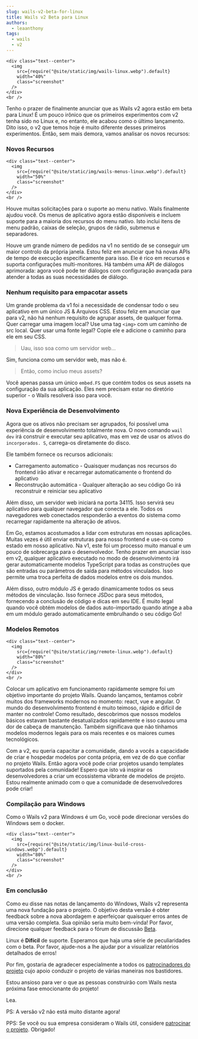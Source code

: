 ```yaml
---
slug: wails-v2-beta-for-linux
title: Wails v2 Beta para Linux
authors:
  - leaanthony
tags:
  - wails
  - v2
---
```


```mdx-code-block
<div class="text--center">
  <img
    src={require("@site/static/img/wails-linux.webp").default}
    width="40%"
    class="screenshot"
  />
</div>
<br />
```

Tenho o prazer de finalmente anunciar que as Wails v2 agora estão em beta para Linux! É um pouco irônico que os primeiros experimentos com v2 tenha sido no Linux e, no entanto, ele acabou como o último lançamento. Dito isso, o v2 que temos hoje é muito diferente desses primeiros experimentos. Então, sem mais demora, vamos analisar os novos recursos:

### Novos Recursos

```mdx-code-block
<div class="text--center">
  <img
    src={require("@site/static/img/wails-menus-linux.webp").default}
    width="50%"
    class="screenshot"
  />
</div>
<br />
```

Houve muitas solicitações para o suporte ao menu nativo. Wails finalmente ajudou você. Os menus de aplicativo agora estão disponíveis e incluem suporte para a maioria dos recursos do menu nativo. Isto inclui itens de menu padrão, caixas de seleção, grupos de rádio, submenus e separadores.

Houve um grande número de pedidos na v1 no sentido de se conseguir um maior controlo da própria janela. Estou feliz em anunciar que há novas APIs de tempo de execução especificamente para isso. Ele é rico em recursos e suporta configurações multi-monitores. Há também uma API de diálogos aprimorada: agora você pode ter diálogos com configuração avançada para atender a todas as suas necessidades de diálogo.

### Nenhum requisito para empacotar assets

Um grande problema da v1 foi a necessidade de condensar todo o seu aplicativo em um único JS & Arquivos CSS. Estou feliz em anunciar que para v2, não há nenhum requisito de agrupar assets, de qualquer forma. Quer carregar uma imagem local? Use uma tag `<img>` com um caminho de src local. Quer usar uma fonte legal? Copie ele e adicione o caminho para ele em seu CSS.

> Uau, isso soa como um servidor web...

Sim, funciona como um servidor web, mas não é.

> Então, como incluo meus assets?

Você apenas passa um único `embed.FS` que contém todos os seus assets na configuração da sua aplicação. Eles nem precisam estar no diretório superior - o Wails resolverá isso para você.

### Nova Experiência de Desenvolvimento

Agora que os ativos não precisam ser agrupados, foi possível uma experiência de desenvolvimento totalmente nova. O novo comando `wail dev` irá construir e executar seu aplicativo, mas em vez de usar os ativos do `incorporados. S`, carrega-os diretamente do disco.

Ele também fornece os recursos adicionais:

- Carregamento automatico - Quaisquer mudanças nos recursos do frontend irão ativar e recarregar automaticamente o frontend do aplicativo
- Reconstrução automática - Qualquer alteração ao seu código Go irá reconstruir e reiniciar seu aplicativo

Além disso, um servidor web iniciará na porta 34115. Isso servirá seu aplicativo para qualquer navegador que conecta a ele. Todos os navegadores web conectados responderão a eventos do sistema como recarregar rapidamente na alteração de ativos.

Em Go, estamos acostumados a lidar com estruturas em nossas aplicações. Muitas vezes é útil enviar estruturas para nosso frontend e use-os como estado em nosso aplicativo. Na v1, este foi um processo muito manual e um pouco de sobrecarga para o desenvolvedor. Tenho prazer em anunciar isso em v2, qualquer aplicativo executado no modo de desenvolvimento irá gerar automaticamente modelos TypeScript para todas as construções que são entradas ou parâmetros de saída para métodos vinculados. Isso permite uma troca perfeita de dados modelos entre os dois mundos.

Além disso, outro módulo JS é gerado dinamicamente todos os seus métodos de vinculação. Isso fornece JSDoc para seus métodos, fornecendo a conclusão de código e dicas em seu IDE. É muito legal quando você obtém modelos de dados auto-importado quando atinge a aba em um módulo gerado automaticamente embrulhando o seu código Go!

### Modelos Remotos

```mdx-code-block
<div class="text--center">
  <img
    src={require("@site/static/img/remote-linux.webp").default}
    width="80%"
    class="screenshot"
  />
</div>
<br />
```

Colocar um aplicativo em funcionamento rapidamente sempre foi um objetivo importante do projeto Wails. Quando lançamos, tentamos cobrir muitos dos frameworks modernos no momento: react, vue e angular. O mundo do desenvolvimento frontend é muito teimoso, rápido e difícil de manter no controle! Como resultado, descobrimos que nossos modelos básicos estavam bastante desatualizados rapidamente e isso causou uma dor de cabeça de manutenção. Também significava que não tínhamos modelos modernos legais para os mais recentes e os maiores cumes tecnológicos.

Com a v2, eu queria capacitar a comunidade, dando a vocês a capacidade de criar e hospedar modelos por conta própria, em vez de do que confiar no projeto Wails. Então agora você pode criar projetos usando templates suportados pela comunidade! Espero que isto vá inspirar os desenvolvedores a criar um ecossistema vibrante de modelos de projeto. Estou realmente animado com o que a comunidade de desenvolvedores pode criar!

### Compilação para Windows

Como o Wails v2 para Windows é um Go, você pode direcionar versões do Windows sem o docker.

```mdx-code-block
<div class="text--center">
  <img
    src={require("@site/static/img/linux-build-cross-windows.webp").default}
    width="80%"
    class="screenshot"
  />
</div>
<br />
```

### Em conclusão

Como eu disse nas notas de lançamento do Windows, Wails v2 representa uma nova fundação para o projeto. O objetivo desta versão é obter feedback sobre a nova abordagem e aperfeiçoar quaisquer erros antes de uma versão completa. Sua opinião seria muito bem-vinda! Por favor, direcione qualquer feedback para o fórum de discussão [Beta](https://github.com/milselarch/wails/discussions/828).

Linux é **Difícil** de suporte. Esperamos que haja uma série de peculiaridades com o beta. Por favor, ajude-nos a lhe ajudar por a visualizar relatórios detalhados de erros!

Por fim, gostaria de agradecer especialmente a todos os [patrocinadores do projeto](/credits#sponsors) cujo apoio conduzir o projeto de várias maneiras nos bastidores.

Estou ansioso para ver o que as pessoas construirão com Wails nesta próxima fase emocionante do projeto!

Lea.

PS: A versão v2 não está muito distante agora!

PPS: Se você ou sua empresa consideram o Wails útil, considere [patrocinar o projeto](https://github.com/sponsors/leaanthony). Obrigado!
